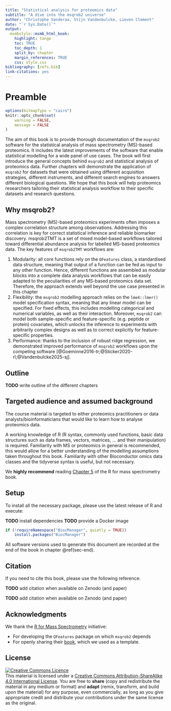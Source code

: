 ```yaml
---
title: "Statistical analysis for proteomics data"
subtitle: "A dive into the msqrob2 universe"
author: "Christophe Vanderaa, Stijn Vandenbulcke, Lieven Clement"
date: "`r Sys.Date()`"
output:
  msmbstyle::msmb_html_book:
    highlight: tango
    toc: TRUE
    toc_depth: 1
    split_by: chapter
    margin_references: TRUE
    css: style.css
bibliography: [refs.bib]
link-citations: yes
---
```


# Preamble

```r
options(bitmapType = "cairo")
knitr::opts_chunk$set(
    warning = FALSE,
    message = FALSE
)
```

The aim of this book is to provide thorough documentation of the
`msqrob2` software for the statistical analysis of mass spectrometry
(MS)-based proteomics. It includes the latest improvements of the
software that enable statistical modelling for a wide panel of use
cases. The book will first introduce the general concepts behind
`msqrob2` and statistical analysis of proteomics data. Further
chapters will demonstrate the application of `msqrob2` for datasets
that were obtained using different acquisition strategies, different
instruments, and different search engines to answers different
biological questions. We hope that this book will help proteomics
researchers tailoring their statistical analysis workflow to their
specific datasets and research questions.

## Why msqrob2?

Mass spectrometry (MS)-based proteomics experiments often imposes a
complex correlation structure among observations. Addressing this
correlation is key for correct statistical inference and reliable
biomarker discovery. msqrob2TMT is a set of mixed model-based
workflows tailored toward differential abundance analysis for labelled
MS-based proteomics data. The key features of `msqrob2TMT` workflows
are:

1. Modularity: all core functions rely on the `QFeatures` class, a
   standardised data structure, meaning that output of a function can
   be fed as input to any other function. Hence, different functions
   are assembled as modular blocks into a complete data analysis
   workflows that can be easily adapted to the peculiarities of any
   MS-based proteomics data set. Therefore, the approach extends well
   beyond the use case presented in this chapter
2. Flexibility: the `msqrob2` modelling approach relies on the
   `lme4::lmer()` model specification syntax, meaning that any linear
   model can be specified. For fixed effects, this includes modelling
   categorical and numerical variables, as well as their interaction.
   Moreover, `msqrob2` can model both sample-specific and
   feature-specific (e.g. peptide or protein) covariates, which
   unlocks the inference to experiments with arbitrarily complex
   designs as well as to correct explicitly for feature-specific
   properties.
3. Performance: thanks to the inclusion of robust ridge regression, we
   demonstrated improved performance of `msqrob2` workflows upon the
   competing software [@Goeminne2016-tr;@Sticker2020-rl;@Vandenbulcke2025-sj].

## Outline

**TODO** write outline of the different chapters

## Targeted audience and assumed background

The course material is targeted to either proteomics practitioners or
data analysts/bioinformaticians that would like to learn how to
analyse proteomics data. 

A working knowledge of R (R syntax, commonly used functions, basic
data structures such as data frames, vectors, matrices, ... and their
manipulation) is required. Familiarity with MS or proteomics in
general is recommended, this would allow for a better understanding of
the modelling assumptions taken throughout this book. Familiarity with
other Bioconductor omics data classes and the tidyverse syntax is
useful, but not necessary.

We **highly recommend** reading [Chapter
5](https://rformassspectrometry.github.io/book/sec-quant.html) of the
R for mass spectrometry book. 

## Setup

To install all the necessary package, please use the latest release of
R and execute:

**TODO** install dependencies
**TODO** provide a Docker image

```r
if (!requireNamespace("BiocManager", quietly = TRUE))
    install.packages("BiocManager")
```

All software versions used to generate this document are recorded at
the end of the book in chapter \@ref(sec-end).

## Citation

If you need to cite this book, please use the following reference:

**TODO** add citation when available on Zenodo (and paper)

**TODO** add citation when available on Zenodo (and paper)

## Acknowledgments

We thank the [R for Mass
Spectrometry](https://www.rformassspectrometry.org/) initiative: 

- For developing the `QFeatures` package on which `msqrob2` depends
- For openly sharing their
  [book](https://rformassspectrometry.github.io/book), which we used
  as a template.

## License

<a rel="license"
href="http://creativecommons.org/licenses/by-sa/4.0/"><img
alt="Creative Commons Licence" style="border-width:0"
src="https://i.creativecommons.org/l/by-sa/4.0/88x31.png" /></a><br
/>This material is licensed under a <a rel="license"
href="http://creativecommons.org/licenses/by-sa/4.0/">Creative Commons
Attribution-ShareAlike 4.0 International License</a>. You are free to
**share** (copy and redistribute the material in any medium or format)
and **adapt** (remix, transform, and build upon the material) for any
purpose, even commercially, as long as you give appropriate credit and
distribute your contributions under the same license as the original.